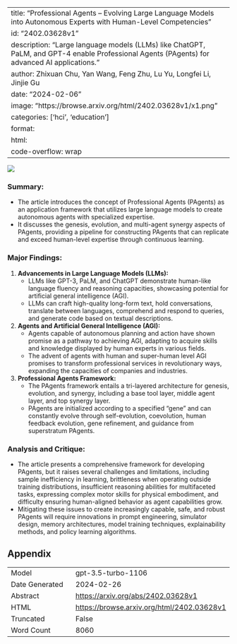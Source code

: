 
---
title: "Professional Agents -- Evolving Large Language Models into Autonomous Experts with Human-Level Competencies"
id: "2402.03628v1"
description: "Large language models (LLMs) like ChatGPT, PaLM, and GPT-4 enable Professional Agents (PAgents) for advanced AI applications."
author: Zhixuan Chu, Yan Wang, Feng Zhu, Lu Yu, Longfei Li, Jinjie Gu
date: "2024-02-06"
image: "https://browse.arxiv.org/html/2402.03628v1/x1.png"
categories: ['hci', 'education']
format:
  html:
    code-overflow: wrap
---

![](https://browse.arxiv.org/html/2402.03628v1/x1.png)

### Summary:
- The article introduces the concept of Professional Agents (PAgents) as an application framework that utilizes large language models to create autonomous agents with specialized expertise.
- It discusses the genesis, evolution, and multi-agent synergy aspects of PAgents, providing a pipeline for constructing PAgents that can replicate and exceed human-level expertise through continuous learning.

### Major Findings:
1. **Advancements in Large Language Models (LLMs):**
   - LLMs like GPT-3, PaLM, and ChatGPT demonstrate human-like language fluency and reasoning capacities, showcasing potential for artificial general intelligence (AGI).
   - LLMs can craft high-quality long-form text, hold conversations, translate between languages, comprehend and respond to queries, and generate code based on textual descriptions.

2. **Agents and Artificial General Intelligence (AGI):**
   - Agents capable of autonomous planning and action have shown promise as a pathway to achieving AGI, adapting to acquire skills and knowledge displayed by human experts in various fields.
   - The advent of agents with human and super-human level AGI promises to transform professional services in revolutionary ways, expanding the capacities of companies and industries.

3. **Professional Agents Framework:**
   - The PAgents framework entails a tri-layered architecture for genesis, evolution, and synergy, including a base tool layer, middle agent layer, and top synergy layer.
   - PAgents are initialized according to a specified "gene" and can constantly evolve through self-evolution, coevolution, human feedback evolution, gene refinement, and guidance from superstratum PAgents.

### Analysis and Critique:
- The article presents a comprehensive framework for developing PAgents, but it raises several challenges and limitations, including sample inefficiency in learning, brittleness when operating outside training distributions, insufficient reasoning abilities for multifaceted tasks, expressing complex motor skills for physical embodiment, and difficulty ensuring human-aligned behavior as agent capabilities grow.
- Mitigating these issues to create increasingly capable, safe, and robust PAgents will require innovations in prompt engineering, simulator design, memory architectures, model training techniques, explainability methods, and policy learning algorithms.

## Appendix

|          |          |
|----------|----------|
| Model     | gpt-3.5-turbo-1106       |
| Date Generated     | 2024-02-26       |
| Abstract | [https://arxiv.org/abs/2402.03628v1](https://arxiv.org/abs/2402.03628v1)        |
| HTML     | [https://browse.arxiv.org/html/2402.03628v1](https://browse.arxiv.org/html/2402.03628v1)       |
| Truncated       | False       |
| Word Count       | 8060       |